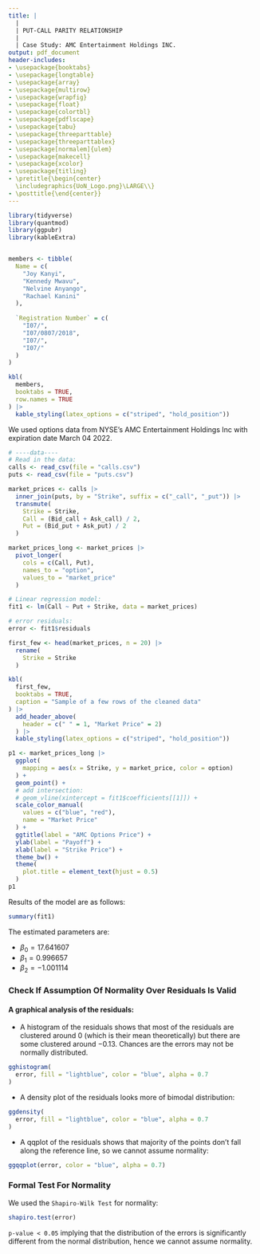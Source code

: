 ```yaml
---
title: | 
  |
  | PUT-CALL PARITY RELATIONSHIP
  | 
  | Case Study: AMC Entertainment Holdings INC.
output: pdf_document
header-includes:
- \usepackage{booktabs}
- \usepackage{longtable}
- \usepackage{array}
- \usepackage{multirow}
- \usepackage{wrapfig}
- \usepackage{float}
- \usepackage{colortbl}
- \usepackage{pdflscape}
- \usepackage{tabu}
- \usepackage{threeparttable}
- \usepackage{threeparttablex}
- \usepackage[normalem]{ulem}
- \usepackage{makecell}
- \usepackage{xcolor}
- \usepackage{titling}
- \pretitle{\begin{center}
  \includegraphics{UoN_Logo.png}\LARGE\\}
- \posttitle{\end{center}}
---
```


\section*{Group Members}
```r
library(tidyverse)
library(quantmod)
library(ggpubr)
library(kableExtra)


members <- tibble(
  Name = c(
    "Joy Kanyi", 
    "Kennedy Mwavu", 
    "Nelvine Anyango", 
    "Rachael Kanini"
  ), 
  
  `Registration Number` = c(
    "I07/", 
    "I07/0807/2018", 
    "I07/", 
    "I07/"
  )
)

kbl(
  members, 
  booktabs = TRUE, 
  row.names = TRUE
) |> 
  kable_styling(latex_options = c("striped", "hold_position"))
```


\section*{Q1: Get Options Data}

We used options data from NYSE's AMC Entertainment Holdings Inc with expiration date March 04 2022.
```r
# ----data----
# Read in the data:
calls <- read_csv(file = "calls.csv")
puts <- read_csv(file = "puts.csv")

market_prices <- calls |> 
  inner_join(puts, by = "Strike", suffix = c("_call", "_put")) |> 
  transmute(
    Strike = Strike, 
    Call = (Bid_call + Ask_call) / 2, 
    Put = (Bid_put + Ask_put) / 2
  )

market_prices_long <- market_prices |> 
  pivot_longer(
    cols = c(Call, Put), 
    names_to = "option", 
    values_to = "market_price"
  )

# Linear regression model:
fit1 <- lm(Call ~ Put + Strike, data = market_prices)

# error residuals:
error <- fit1$residuals
```

```r
first_few <- head(market_prices, n = 20) |> 
  rename(
    Strike = Strike
  )

kbl(
  first_few, 
  booktabs = TRUE, 
  caption = "Sample of a few rows of the cleaned data"
) |> 
  add_header_above(
    header = c(" " = 1, "Market Price" = 2)
  ) |> 
  kable_styling(latex_options = c("striped", "hold_position"))
```

\newpage

\section*{Q2: Plot Put and Call Options Vs Strike Price}
```r
p1 <- market_prices_long |> 
  ggplot(
    mapping = aes(x = Strike, y = market_price, color = option)
  ) + 
  geom_point() + 
  # add intersection:
  # geom_vline(xintercept = fit1$coefficients[[1]]) + 
  scale_color_manual(
    values = c("blue", "red"), 
    name = "Market Price"
  ) + 
  ggtitle(label = "AMC Options Price") + 
  ylab(label = "Payoff") + 
  xlab(label = "Strike Price") + 
  theme_bw() + 
  theme(
    plot.title = element_text(hjust = 0.5)
  )
p1

```

\section*{Q3: Fit a Multiple Linear Regression Model and Estimate All Parameters}

Results of the model are as follows:
```r
summary(fit1)
```

The estimated parameters are:

- $\beta_0 = 17.641607$
- $\beta_1 = 0.996657$
- $\beta_2 = -1.001114$


### Check If Assumption Of Normality Over Residuals Is Valid
#### A graphical analysis of the residuals:
- A histogram of the residuals shows that most of the residuals are clustered around $0$ (which is their mean theoretically) but there are some clustered around $-0.13$. Chances are the errors may not be normally distributed.
```r
gghistogram(
  error, fill = "lightblue", color = "blue", alpha = 0.7
)
```

- A density plot of the residuals looks more of bimodal distribution:
```r
ggdensity(
  error, fill = "lightblue", color = "blue", alpha = 0.7
)
```

- A qqplot of the residuals shows that majority of the points don't fall along the reference line, so we cannot assume normality:
```r
ggqqplot(error, color = "blue", alpha = 0.7)
```

### Formal Test For Normality

\vspace{2mm}

We used the `Shapiro-Wilk Test` for normality:

```r
shapiro.test(error)
```

`p-value < 0.05` implying that the distribution of the errors is 
significantly different from the normal distribution, hence we cannot 
assume normality.

